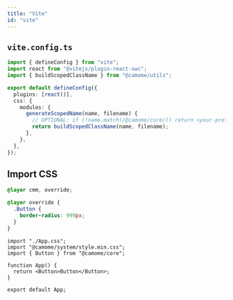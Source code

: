 ```yaml
---
title: "Vite"
id: "vite"
---
```


## `vite.config.ts`

```ts:vite.config.ts
import { defineConfig } from "vite";
import react from "@vitejs/plugin-react-swc";
import { buildScopedClassName } from "@camome/utils";

export default defineConfig({
  plugins: [react()],
  css: {
    modules: {
      generateScopedName(name, filename) {
        // OPTIONAL: if (!name.match(/@camome/core/)) return <your-preference>
        return buildScopedClassName(name, filename);
      },
    },
  },
});
```

## Import CSS

```css:App.css
@layer cmm, override;

@layer override {
  .Button {
    border-radius: 999px;
  }
}
```

```tsx:App.tsx
import "./App.css";
import "@camome/system/style.min.css";
import { Button } from "@camome/core";

function App() {
  return <Button>Button</Button>;
}

export default App;
```
